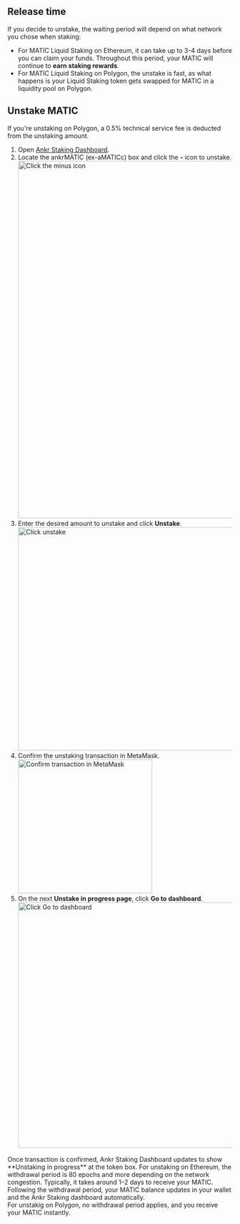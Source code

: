 
## Release time

If you decide to unstake, the waiting period will depend on what network you chose when staking:
* For MATIC Liquid Staking on Ethereum, it can take up to 3-4 days before you can claim your funds. Throughout this period, your MATIC will continue to **earn staking rewards**.
* For MATIC Liquid Staking on Polygon, the unstake is fast, as what happens is your Liquid Staking token gets swapped for MATIC in a liquidity pool on Polygon.

## Unstake MATIC
<Callout type="info">
If you're unstaking on Polygon, a 0.5% technical service fee is deducted from the unstaking amount.
</Callout>

1. Open [Ankr Staking Dashboard](https://www.ankr.com/staking/dashboard/). 
2. Locate the ankrMATIC (ex-aMATICc) box and click the **-** icon to unstake.
   <img src="/docs/staking/liquid-staking/matic/click-minus-icon.jpg" alt="Click the minus icon" class="responsive-pic" width="800" />
3. Enter the desired amount to unstake and click **Unstake**.
   <img src="/docs/staking/liquid-staking/matic/enter-amount-and-click-unstake.jpg" alt="Click unstake" class="responsive-pic" width="500" />
6. Confirm the unstaking transaction in MetaMask.
   <img src="/docs/staking/liquid-staking/matic/confirm-unstaking-transaction.jpg" alt="Confirm transaction in MetaMask" class="responsive-pic" width="300" />
7. On the next **Unstake in progress page**, click **Go to dashboard**.
   <img src="/docs/staking/liquid-staking/matic/unstake-in-progress-go-to-dashboard.jpg" alt="Click Go to dashboard" class="responsive-pic" width="550" />

<Callout type="success">
Once transaction is confirmed, Ankr Staking Dashboard updates to show **Unstaking in progress** at the token box.
</Callout>
<Callout type="info">
For unstaking on Ethereum, the withdrawal period is 80 epochs and more depending on the network congestion. Typically, it takes around 1–2 days to receive your MATIC.
Following the withdrawal period, your MATIC balance updates in your wallet and the Ankr Staking dashboard automatically.<br/>
For unstakig on Polygon, no withdrawal period applies, and you receive your MATIC instantly.
</Callout>
